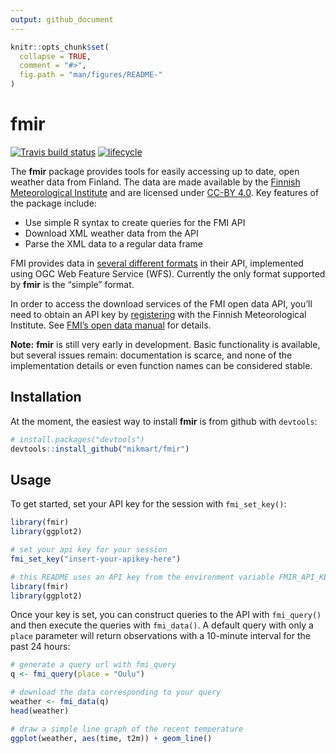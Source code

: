 ```yaml
---
output: github_document
---
```


<!-- README.md is generated from README.Rmd. Please edit that file -->

```r
knitr::opts_chunk$set(
  collapse = TRUE,
  comment = "#>",
  fig.path = "man/figures/README-"
)
```

fmir
===
[![Travis build status](https://travis-ci.org/mikmart/fmir.svg?branch=master)](https://travis-ci.org/mikmart/fmir) [![lifecycle](https://img.shields.io/badge/lifecycle-experimental-orange.svg)](https://www.tidyverse.org/lifecycle/#experimental)


The **fmir** package provides tools for easily accessing up to date, open weather data from Finland. The data are made available by the [Finnish Meteorological Institute](https://en.ilmatieteenlaitos.fi) and are licensed under [CC-BY 4.0](https://creativecommons.org/licenses/by/4.0/). Key features of the package include:

* Use simple R syntax to create queries for the FMI API
* Download XML weather data from the API
* Parse the XML data to a regular data frame

FMI provides data in [several different formats](https://en.ilmatieteenlaitos.fi/open-data-manual-fmi-wfs-services) in their API, implemented using OGC Web Feature Service (WFS). Currently the only format supported by **fmir** is the "simple" format.

In order to access the download services of the FMI open data API, you'll need to obtain an API key by [registering](https://ilmatieteenlaitos.fi/rekisteroityminen-avoimen-datan-kayttajaksi) with the Finnish Meteorological Institute. See [FMI's open data manual](https://en.ilmatieteenlaitos.fi/open-data) for details.

**Note:** **fmir** is still very early in development. Basic functionality is available, but several issues remain: documentation is scarce, and none of the implementation details or even function names can be considered stable.

## Installation
At the moment, the easiest way to install **fmir** is from github with `devtools`:
```r
# install.packages("devtools")
devtools::install_github("mikmart/fmir")
```

## Usage

To get started, set your API key for the session with `fmi_set_key()`:

```r
library(fmir)
library(ggplot2)

# set your api key for your session
fmi_set_key("insert-your-apikey-here")
```

```r
# this README uses an API key from the environment variable FMIR_API_KEY
library(fmir)
library(ggplot2)
```

Once your key is set, you can construct queries to the API with `fmi_query()` and then execute the queries with `fmi_data()`. A default query with only a `place` parameter will return observations with a 10-minute interval for the past 24 hours:

```r
# generate a query url with fmi_query
q <- fmi_query(place = "Oulu")

# download the data corresponding to your query
weather <- fmi_data(q)
head(weather)

# draw a simple line graph of the recent temperature
ggplot(weather, aes(time, t2m)) + geom_line()
```
